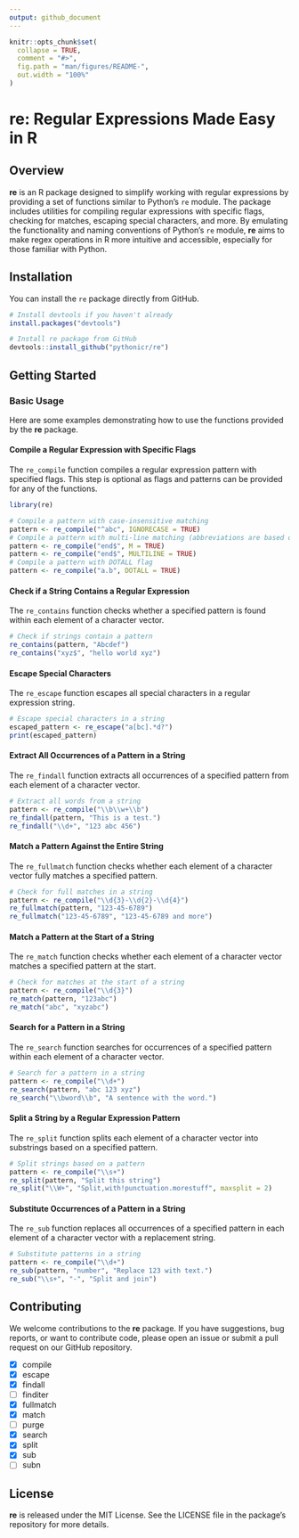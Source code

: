 ```yaml
---
output: github_document
---
```


<!-- README.md is generated from README.Rmd. Please edit that file -->

```r
knitr::opts_chunk$set(
  collapse = TRUE,
  comment = "#>",
  fig.path = "man/figures/README-",
  out.width = "100%"
)
```

# re: Regular Expressions Made Easy in R

## Overview

**re** is an R package designed to simplify working with regular expressions by providing a set of functions similar to Python's `re` module. The package includes utilities for compiling regular expressions with specific flags, checking for matches, escaping special characters, and more. By emulating the functionality and naming conventions of Python's `re` module, **re** aims to make regex operations in R more intuitive and accessible, especially for those familiar with Python.

## Installation

You can install the `re` package directly from GitHub.

```r
# Install devtools if you haven't already
install.packages("devtools")

# Install re package from GitHub
devtools::install_github("pythonicr/re")
```

## Getting Started

### Basic Usage

Here are some examples demonstrating how to use the functions provided by the **re** package.

#### Compile a Regular Expression with Specific Flags

The `re_compile` function compiles a regular expression pattern with specified flags. This step is optional as flags and patterns can be provided for any of the functions.

```r
library(re)

# Compile a pattern with case-insensitive matching
pattern <- re_compile("^abc", IGNORECASE = TRUE)
# Compile a pattern with multi-line matching (abbreviations are based on Python's re package)
pattern <- re_compile("end$", M = TRUE)
pattern <- re_compile("end$", MULTILINE = TRUE)
# Compile a pattern with DOTALL flag
pattern <- re_compile("a.b", DOTALL = TRUE)
```

#### Check if a String Contains a Regular Expression

The `re_contains` function checks whether a specified pattern is found within each element of a character vector.

```r
# Check if strings contain a pattern
re_contains(pattern, "Abcdef")
re_contains("xyz$", "hello world xyz")
```

#### Escape Special Characters

The `re_escape` function escapes all special characters in a regular expression string.

```r
# Escape special characters in a string
escaped_pattern <- re_escape("a[bc].*d?")
print(escaped_pattern)
```

#### Extract All Occurrences of a Pattern in a String

The `re_findall` function extracts all occurrences of a specified pattern from each element of a character vector.

```r
# Extract all words from a string
pattern <- re_compile("\\b\\w+\\b")
re_findall(pattern, "This is a test.")
re_findall("\\d+", "123 abc 456")
```

#### Match a Pattern Against the Entire String

The `re_fullmatch` function checks whether each element of a character vector fully matches a specified pattern.

```r
# Check for full matches in a string
pattern <- re_compile("\\d{3}-\\d{2}-\\d{4}")
re_fullmatch(pattern, "123-45-6789")
re_fullmatch("123-45-6789", "123-45-6789 and more")
```

#### Match a Pattern at the Start of a String

The `re_match` function checks whether each element of a character vector matches a specified pattern at the start.

```r
# Check for matches at the start of a string
pattern <- re_compile("\\d{3}")
re_match(pattern, "123abc")
re_match("abc", "xyzabc")
```

#### Search for a Pattern in a String

The `re_search` function searches for occurrences of a specified pattern within each element of a character vector.

```r
# Search for a pattern in a string
pattern <- re_compile("\\d+")
re_search(pattern, "abc 123 xyz")
re_search("\\bword\\b", "A sentence with the word.")
```

#### Split a String by a Regular Expression Pattern

The `re_split` function splits each element of a character vector into substrings based on a specified pattern.

```r
# Split strings based on a pattern
pattern <- re_compile("\\s+")
re_split(pattern, "Split this string")
re_split("\\W+", "Split,with!punctuation.morestuff", maxsplit = 2)
```

#### Substitute Occurrences of a Pattern in a String

The `re_sub` function replaces all occurrences of a specified pattern in each element of a character vector with a replacement string.

```r
# Substitute patterns in a string
pattern <- re_compile("\\d+")
re_sub(pattern, "number", "Replace 123 with text.")
re_sub("\\s+", "-", "Split and join")
```

## Contributing

We welcome contributions to the **re** package. If you have suggestions, bug reports, or want to contribute code, please open an issue or submit a pull request on our GitHub repository.

- [x] compile
- [x] escape
- [x] findall
- [ ] finditer
- [x] fullmatch
- [x] match
- [ ] purge
- [x] search
- [x] split
- [x] sub
- [ ] subn


## License

**re** is released under the MIT License. See the LICENSE file in the package's repository for more details.
